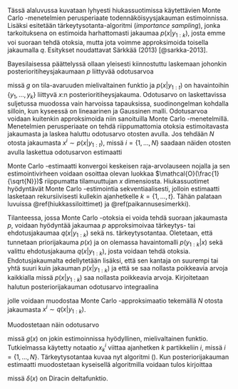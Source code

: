 \section{Monte Carlo -menetelmistä}

Tässä alaluvussa kuvataan lyhyesti hiukassuotimissa käytettävien Monte Carlo -menetelmien perusperiaate todennäköisyysjakauman estimoinnissa. Lisäksi esitetään tärkeytysotanta-algoritmi (*importance sampling*), jonka tarkoituksena on estimoida harhattomasti jakaumaa $p(x|y_{1:k})$, josta emme voi suoraan tehdä otoksia, mutta jota voimme approksimoida toisella jakaumalla $q$. Esitykset noudattavat Särkkää (2013) [@sarkka-2013].

\subsection{Monte Carlo -approksimaatio}

Bayesilaisessa päättelyssä ollaan yleisesti kiinnostuttu laskemaan johonkin posterioritiheysjakaumaan $p$ liittyvää odotusarvoa

\begin{align}
\mathbb{E}[g(x)|y_{1:k}]=\int g(x)p(x|y_{1:k})dx,
\end{align}

\noindent missä $g$ on tila-avaruuden mielivaltainen funktio ja $p(x|y_{1:t})$ on havaintoihin $\{y_1,\ldots,y_k\}$ liittyvä $x$:n posterioritiheysjakauma. Odotusarvo on laskettavissa suljetussa muodossa vain harvoissa tapauksissa, suodinongelman kohdalla silloin, kun kyseessä on lineaarinen ja Gaussinen malli. Odotusarvoa voidaan kuitenkin approksimoida niin sanoituilla Monte Carlo -menetelmillä. Menetelmien perusperiaate on tehdä riippumattomia otoksia estimoitavasta jakaumasta ja laskea haluttu odotusarvo otosten avulla. Jos tehdään $N$ otosta jakaumasta $x^i\sim p(x|y_{1:t})$, missä $i=\{1,\ldots,N\}$ saadaan näiden otosten avulla laskettua odotusarvon estimaatti

\begin{align}
\mathbb{E}[g(x)|y_{1:k}]\simeq\frac{1}{N}\sum_{i=1}^N g(x^i).
\end{align}

Monte Carlo -estimaatti konvergoi keskeisen raja-arvolauseen nojalla ja sen estimointivirheen voidaan osoittaa olevan luokkaa $\mathcal{O}(\frac{1}{\sqrt{N}})$ riippumatta tilamuuttujan $x$ dimensiosta. Hiukassuotimet hyödyntävät Monte Carlo -estimointia sekventiaalisesti, jolloin estimaatti lasketaan rekursiivisesti kullekin ajanhetkelle $k=\{1,\ldots, t\}$. Tähän palataan luvuissa \@ref(hiukkassiloittimet) ja \@ref(paikannusesimerkki).

\subsection{Tärkeytysotanta}

Tilanteessa, jossa Monte Carlo -otoksia ei voida tehdä suoraan jakaumasta $p$, voidaan hyödyntää jakaumaa $p$ approksimoivaa tärkeytys- tai ehdotusjakaumaa $q(x|y_{1:k})$ sekä ns. tärkeytysotantaa. Oletetaan, että tunnetaan priorijakauma $p(x)$ ja on olemassa havaintomalli $p(y_{1:k}|x)$ sekä valittu ehdotusjakauma $q(x|y_{1:k})$, josta voidaan tehdä otoksia. Ehdotusjakaumalta edellytetään lisäksi, että sen kantaja on suurempi tai yhtä suuri kuin jakauman $p(x|y_{1:k})$ ja että se saa nollasta poikkeavia arvoja kaikkialla missä $p(x|y_{1:k})$ saa nollasta poikkeavia arvoja. Kirjoitetaan halutun posteriorijakauman odotusarvo integraalina 

\begin{align}
\int g(x)p(x|y_{1:k})dx=\int g(x)\frac{p(x|y_{1:k})}{q(x|y_{1:k})}q(x|y_{1:k})dx,
\end{align}

\noindent jolle voidaan muodostaa Monte Carlo -approksimaatio tekemällä $N$ otosta jakaumasta $x^i \sim q(x|y_{1:k})$.  

Muodostetaan näin odotusarvo

\begin{align}
\mathbb{E}[g(x)|y_{1:k}]\simeq\frac{1}{N}\sum_{i=1}^N\frac{p(x^i|y_{1:k})}{q(x^i|y_{1:k})}g(x^i)=\sum_{i=1}^Nw^ig(x^i),
\end{align}

\noindent missä $g(x)$ on jokin estimoinnissa hyödyllinen, mielivaltainen funktio. Tutkielmassa käytetty notaatio $x_k^i$ viittaa ajanhetken $k$ partikkeliin $i$, missä $i=\{1,\ldots,N\}$. Tärkeytysotantaa kuvaa nyt algoritmi (\ref{tarkeytysotanta-algo}). Kun posteriorijakauman estimaatti muodostetaan kyseisellä algoritmilla voidaan tulos kirjoittaa

\begin{align}
\hat{p}(x|y_{1:k})=\sum_{i=1}^{N}w^i \delta(x-x^i),
\end{align}

\noindent missä $\delta(x)$ on Diracin deltafunktio.

\begin{algorithm}[H]
\label{tarkeytysotanta-algo}
\DontPrintSemicolon
\Begin{
  \For{$i=1,2,\ldots,N$}{
    \Begin{Otetaan $N$ otosta ehdotusjakaumasta $x^i \sim q(x|y_{1:k}).$}
    \Begin{Lasketaan normalisoimattomat painot $w_*^i= p(y_{1:k}|x^i)p(x^i)/q(x^i|y_{1:k}).$ \newline ja normalisoidut painot $w^i=w_*^i/\sum_{j=1}^Nw_*^j$.}
    \Begin{Estimoidaan $p$ laskemalla tiheydelle approksimaatio $\mathbb{E}[g(x)|y_{1:k}]\simeq\sum_{i=1}^Nw^ig(x^i)$.}
    } 
  }  
\caption{Tärkeytysotanta}
\end{algorithm}